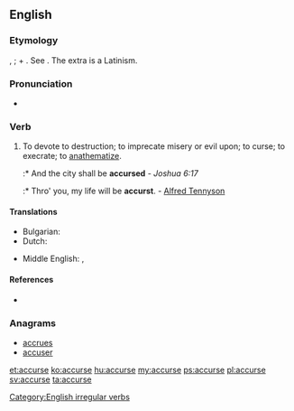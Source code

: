 ==English==

===Etymology===
{{etyl|enm|en}} {{m|enm|acursien}}, {{m|enm|acorsien}}; {{m|enm|a-}} + {{m|enm|cursien||to curse}}. See {{m|en|curse}}. The extra {{m|la||c}} is a Latinism.

===Pronunciation===
* {{a|UK}} {{IPA|/æˈkə(ɹ)s/|/əˈkə(ɹ)s/|lang=en}}

===Verb===
{{en-verb|head=accurse|accurses|accursing|accursed|accursed|past_ptc2=accurst}}

# To devote to destruction; to imprecate misery or evil upon; to curse; to execrate; to [[anathematize]].
#:* And the city shall be '''accursed''' - ''Joshua 6:17''
#:* Thro' you, my life will be '''accurst'''. - [[w:Alfred Tennyson|Alfred Tennyson]]

====Translations====
{{trans-top|to devote to destruction; to imprecate misery or evil upon; to curse; to execrate; to anathematize}}
* Bulgarian: {{t+|bg|проклинам}}
* Dutch: {{t+|nl|vervloeken}}
{{trans-mid}}
* Middle English: {{t|enm|acursien}}, {{t|enm|acorsien}}
{{trans-bottom}}

====References====
* {{R:Webster 1913}}

===Anagrams===
* [[accrues#English|accrues]]
* [[accuser#English|accuser]]

[[Category:English irregular verbs]]

[[et:accurse]]
[[ko:accurse]]
[[hu:accurse]]
[[my:accurse]]
[[ps:accurse]]
[[pl:accurse]]
[[sv:accurse]]
[[ta:accurse]]